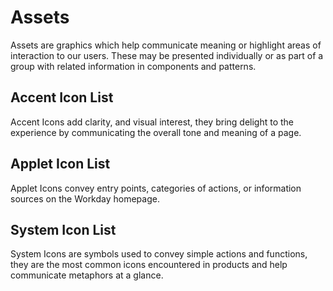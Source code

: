 

<Meta of={IconStories} />

# Assets

Assets are graphics which help communicate meaning or highlight areas of interaction to our users.
These may be presented individually or as part of a group with related information in components and
patterns.

<ExampleCodeBlock code={Overview} />

## Accent Icon List

Accent Icons add clarity, and visual interest, they bring delight to the experience by communicating
the overall tone and meaning of a page.

<ExampleCodeBlock code={AccentIconList} />

## Applet Icon List

Applet Icons convey entry points, categories of actions, or information sources on the Workday
homepage.

<ExampleCodeBlock code={AppletIconList} />

## System Icon List

System Icons are symbols used to convey simple actions and functions, they are the most common icons
encountered in products and help communicate metaphors at a glance.

<ExampleCodeBlock code={SystemIconList} />
